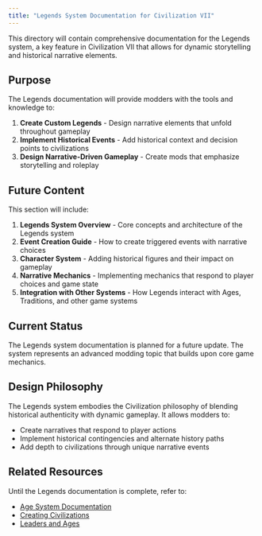 ```yaml
---
title: "Legends System Documentation for Civilization VII"
---
```


This directory will contain comprehensive documentation for the Legends system, a key feature in Civilization VII that allows for dynamic storytelling and historical narrative elements.

## Purpose

The Legends documentation will provide modders with the tools and knowledge to:

1. **Create Custom Legends** - Design narrative elements that unfold throughout gameplay
2. **Implement Historical Events** - Add historical context and decision points to civilizations
3. **Design Narrative-Driven Gameplay** - Create mods that emphasize storytelling and roleplay

## Future Content

This section will include:

1. **Legends System Overview** - Core concepts and architecture of the Legends system
2. **Event Creation Guide** - How to create triggered events with narrative choices
3. **Character System** - Adding historical figures and their impact on gameplay
4. **Narrative Mechanics** - Implementing mechanics that respond to player choices and game state
5. **Integration with Other Systems** - How Legends interact with Ages, Traditions, and other game systems

## Current Status

The Legends system documentation is planned for a future update. The system represents an advanced modding topic that builds upon core game mechanics.

## Design Philosophy

The Legends system embodies the Civilization philosophy of blending historical authenticity with dynamic gameplay. It allows modders to:
- Create narratives that respond to player actions
- Implement historical contingencies and alternate history paths
- Add depth to civilizations through unique narrative events

## Related Resources

Until the Legends documentation is complete, refer to:
- [Age System Documentation](/community/guides/ages/age-modules)
- [Creating Civilizations](/community/guides/typescript/howto/creating-civilizations)
- [Leaders and Ages](/community/guides/typescript/howto/leaders-and-ages) 